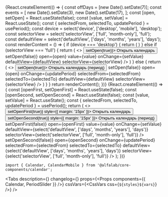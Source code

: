 


<Meta
    title='Компоненты/Calendar'
    component={Calendar}
/>


<!-- Canvas -->

<Story name='Calendar'>
    {React.createElement(() => {
        const offDays = [new Date().setDate(7)];
        const events = [
            new Date().setDate(3),
            new Date().setDate(17),
        ];
        const [open, setOpen] = React.useState(false);
        const [value, setValue] = React.useState();
        const { selectedFrom, selectedTo, updatePeriod } = usePeriod();
        const device = select('device', ['desktop', 'mobile'], 'desktop');
        const selectorView = select('selectorView', ['full', 'month-only'], 'full');
        const defaultView = select('defaultView', ['days', 'months', 'years'], 'days');
        const renderContent = () => {
            if (device === 'desktop') {
                return (
                    <Calendar
                        value={value}
                        onChange={setValue}
                        offDays={offDays}
                        events={events}
                        defaultView={defaultView}
                        selectorView={selectorView}
                    />
                )
            }
            else if (selectorView === 'full') {
                return (
                    <>
                        <Button onClick={() => setOpen(true)}>
                            Открыть календарь
                        </Button>
                        <CalendarMobile
                            onClose={() => setOpen(false)}
                            open={open}
                            value={value}
                            onChange={setValue}
                            defaultView={defaultView}
                            selectorView={selectorView}
                        />
                    </>
                )
            }
            else {
                return (
                    <>
                        <Button onClick={() => setOpen(true)}>
                            Открыть календарь (период)
                        </Button>
                        <CalendarMobile
                            onClose={() => setOpen(false)}
                            open={open}
                            onChange={updatePeriod}
                            selectedFrom={selectedFrom}
                            selectedTo={selectedTo}
                            defaultView={defaultView}
                            selectorView={selectorView}
                        />
                    </>
                )
            }
        }
        return renderContent();
    })}
</Story>

<Story name='CalendarMobile'>
    {React.createElement(() => {
        const [openFirst, setOpenFirst] = React.useState(false);
        const [openSecond, setOpenSecond] = React.useState(false);
        const [value, setValue] = React.useState();
        const { selectedFrom, selectedTo, updatePeriod } = usePeriod();
        return (
            <>
                <Button onClick={() => setOpenFirst(true)} style={{ margin: '15px' }}>
                    Открыть календарь
                </Button>
                <Button onClick={() => setOpenSecond(true)} style={{ margin: '15px' }}>
                    Открыть календарь (период)
                </Button>
                <CalendarMobile
                    onClose={() => setOpenFirst(false)}
                    open={openFirst}
                    value={value}
                    onChange={setValue}
                    defaultView={select('defaultView', ['days', 'months', 'years'], 'days')}
                    selectorView={select('selectorView', ['full', 'month-only'], 'full')}
                />
                <CalendarMobile
                    onClose={() => setOpenSecond(false)}
                    open={openSecond}
                    onChange={updatePeriod}
                    selectedFrom={selectedFrom}
                    selectedTo={selectedTo}
                    defaultView={select('defaultView', ['days', 'months', 'years'], 'days')}
                    selectorView={select('selectorView', ['full', 'month-only'], 'full')}
                />
            </>
        );
    })}
</Story>


<!-- Docs -->

<ComponentHeader
    name='Calendar'
    version={version}
    package='@alfalab/core-components/calendar'
    stage={2}
/>

```tsx
import { Calendar, CalendarMobile } from '@alfalab/core-components/calendar';
```

<Tabs
    description={<Description />}
    changelog={<Changelog />}
    props={<Props components={{ Calendar, PeriodSlider }} />}
    cssVars={<CssVars css={`${styles}${vars}`} />}
/>

